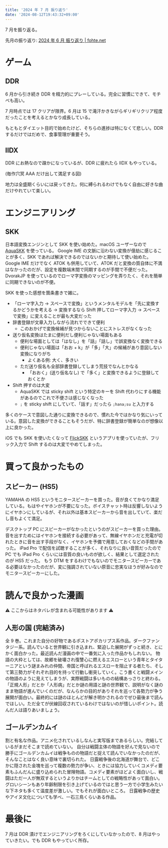 ```yaml
---
title: '2024 年 7 月 振り返り'
date: '2024-08-12T19:43:32+09:00'
---
```


7 月を振り返る。

先月の振り返り: [2024 年 6 月 振り返り | fohte.net](/blog/posts/202406-review)

# ゲーム

## DDR

6 月から引き続き DDR を精力的にプレーしている。完全に習慣にできて、モチベも高い。

7 月時点では 17 クリアが限界。6 月は 15 で滝汗かきながらギリギリクリア程度だったことを考えるとかなり成長している。

<Mastodon url="https://social.fohte.net/@fohte/112856888545336028" />

もともとダイエット目的で始めたけど、そちらの進捗は特になくて悲しい。DDR するだけではだめで、食事管理が重要そう。

## IIDX

DDR にお熱なので疎かになっているが、DDR に疲れたら IIDX もやっている。

<Mastodon url="https://social.fohte.net/@fohte/112870143530231343" />

(毎作穴冥 AAA だけ出して満足する図)

地力は全盛期くらいには戻ってきた。何に縛られるわけでもなく自由に好きな曲だけやれていて楽しい。

# エンジニアリング

## SKK

日本語変換エンジンとして SKK を使い始めた。macOS ユーザーなので [AquaSKK](https://github.com/codefirst/aquaskk) を使っている。
Google IME の文脈に沿わない変換が億劫に感じることが多く、SKK であれば解決できるのではないかと期待して使い始めた。Google IME だけでなく ATOK も併用していて、ATOK だと変換の質自体に不満はなかったのだが、設定を複数端末間で同期するのが手間で不便だった。DvorakJP を使っているのでローマ字変換のマッピングを弄りたく、それを簡単に同期できないのが不便。

SKK を使った感想を箇条書きで雑に。

- 「ローマ字入力 → スペースで変換」というメンタルモデルを「先に変換するかどうかを考える → 変換するなら Shift 押してローマ字入力 → スペースで変換」に変えることが最も大変だった
- 辞書登録が文章入力しながら流れでできて便利
  - このおかげで変換候補が見つからないことにストレスがなくなった
- 送り仮名変換はたまに便利だし便利じゃない場面もある
  - 便利な場面としては「はなし」を「話」「話し」で誤変換なく変換できる
  - 便利じゃない場面は「おお + k」が「多」「大」の候補があり意図しない変換になりがち
    - よくある例: 大く、多きい
  - ただ送り仮名も全部辞書登録してしまう荒技でなんとかなる
    - 「おおく」(送り仮名なし) で「多く」と変換できるように登録しておくとか
- Shift 押すのは大変
  - AquaSKK では sticky shift という特定のキーを Shift 代わりにする機能があるのでこれで不便さは感じなくなった
  - `;` を sticky shift にしていて、「話す」だったら `;hana;su` と入力する

多くのケースで意図した通りに変換できるので、慣れた今ではかなり気にいっている。意図した変換ができることもそうだが、特に辞書登録が簡単なのが想像以上に良かった。

iOS でも SKK を使いたくなって [FlickSKK](https://apps.apple.com/jp/app/flickskk/id944678753) というアプリを使っていたが、フリック入力で Shift するのは大変でやめてしまった。

# 買って良かったもの

## スピーカー (HS5)

<CardLink href="https://amzn.to/4cpoVW3" />

YAMAHA の HS5 というモニタースピーカーを買った。音が良くてかなり満足している。もはやイヤホンが不要になった。ボイスチャット時は反響しないようにイヤホンにしているが、それ以外は基本スピーカーから音を出していて、楽だし音もよくて満足。

<Mastodon url="https://social.fohte.net/@fohte/112789297354492736" />

デスクトップ PC にスピーカーがなかったというのがスピーカーを買った理由。音を出すためにはイヤホンを接続する必要があって、無線イヤホンだと充電が切れたときに音を出す手段がなく、イヤホンを予備で用意しておくなどの手間があった。
iPad Pro で配信を試聴することが多く、それなりに良い音質だったので PC でも iPad Pro くらいには音質の良いものが欲しく、結果として選定されたのが HS5 だった。
もう DTM をするわけでもないのでモニタースピーカーである必要はなかったのだが、変に強調されていない原音に忠実なほうが好みなのでモニタースピーカーにした。

# 読んで良かった漫画

⚠️ ここからはネタバレが含まれる可能性があります ⚠️

## 人形の国 (完結済み)

<CardLink href="https://amzn.to/4dkFVOf" />

全 9 巻。これまた自分の好物であるポストアポカリプス系作品。ダークファンタジー系。読んでいると世界観に引き込まれ、緊迫した展開がずっと続き、とにかく面白かった。最近読んだ漫画の中で一番気に入った作品かもしれない。
物語の大枠としては、故郷を破壊され復讐心に燃えるエスローという青年とタイターニアという謎まみれの仲間、帝国と呼ばれるエスローを阻止する者たち、そして第三勢力がそれぞれ目的を持って行動し衝突していく。こう書くと戦闘メインの物語のように見えてしまうが、実際戦闘は多いものの結構あっさりと終わる。
「正規人形」だとか「人形病」だとか謎の用語と謎の世界観で、説明がなく謎のまま物語が進んでいくのだが、なんらかの目的がありそれを巡って各勢力が争う展開が面白い。最終的には謎のほとんどが解き明かされるのでぜひ最後まで読んでほしい。ただ全てが伏線回収されているわけではないのが惜しいポイント。読んだ人は語りあいましょう。

## ゴールデンカムイ

<CardLink href="https://amzn.to/3M3eKM4" />

割と有名な作品。アニメ化されているしなんと実写版まであるらしい。完結しているがまだそこまで読めていない。
自分は戦闘主体の物語を好んで見ないので勝手にゴールデンカムイは戦争ものの物語だと捉えて読んでいなかったのだが、そんなことはなく良い意味で裏切られた。
日露戦争後の北海道が舞台で、どこかに隠された金塊を巡って複数の勢力が争い、ときには協力していくコメディ要素もふんだんに盛り込められた冒険物語。コメディ要素がほどよく面白いし、戦闘はただ一人が無双するというよりかはチームとしての戦略性があって面白い。
グロいシーンもあり年齢制限を引き上げているのではと思う一方で小学生みたいな下ネタも多くて温度差が激しい。でもそれが面白いところ。
日露戦争の歴史やアイヌ文化についても学べ、一石三鳥くらいある作品。

# 最後に

7 月は DDR 漬けでエンジニアリングをろくにしていなかったので、8 月はやっていきたい。でも DDR もやっていく所存。
